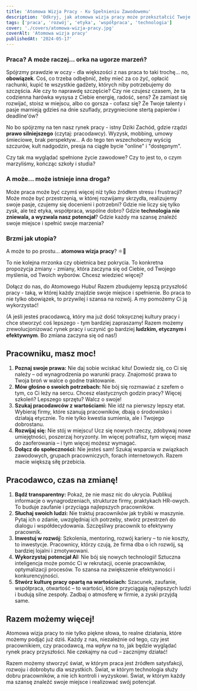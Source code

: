 ```yaml
---
title: 'Atomowa Wizja Pracy - Ku Spełnieniu Zawodowemu'
description: 'Odkryj, jak atomowa wizja pracy może przekształcić Twoje życie zawodowe, dając Ci przestrzeń do rozwoju, realizacji pasji i znalezienia prawdziwego spełnienia.'
tags: ['praca', 'rozwój', 'etyka', 'współpraca', 'technologia']
cover: './covers/atomowa-wizja-pracy.jpg'
coverAlt: 'Atomowa wizja pracy'
publishedAt: '2024-05-17'
---
```


### Praca? A może raczej... orka na ugorze marzeń?

Spójrzmy prawdzie w oczy - dla większości z nas praca to taki trochę... no, **obowiązek**. Coś, co trzeba odbębnić, żeby mieć za co żyć, opłacić rachunki, kupić te wszystkie gadżety, których niby potrzebujemy do szczęścia. Ale czy to naprawdę szczęście? Czy nie czujesz czasem, że ta codzienna harówka wysysa z Ciebie energię, radość, sens? Że zamiast się rozwijać, stoisz w miejscu, albo co gorsza - cofasz się? Że Twoje talenty i pasje marnieją gdzieś na dnie szuflady, przygniecione stertą papierów i deadline'ów?

No bo spójrzmy na ten nasz rynek pracy - istny Dziki Zachód, gdzie rządzi **prawo silniejszego** (czytaj: pracodawcy). Wyzysk, mobbing, umowy śmieciowe, brak perspektyw... A do tego ten wszechobecny wyścig szczurów, kult nadgodzin, presja na ciągłe bycie "online" i "dostępnym".

Czy tak ma wyglądać spełnione życie zawodowe? Czy to jest to, o czym marzyliśmy, kończąc szkoły i studia?

### A może... może istnieje inna droga?

Może praca może być czymś więcej niż tylko źródłem stresu i frustracji? Może może być przestrzenią, w której rozwijamy skrzydła, realizujemy swoje pasje, czujemy się docenieni i potrzebni? Gdzie nie liczy się tylko zysk, ale też etyka, współpraca, wspólne dobro? Gdzie **technologia nie zniewala, a wyzwala nasz potencjał**? Gdzie każdy ma szansę znaleźć swoje miejsce i spełnić swoje marzenia?

### Brzmi jak utopia?

A może to po prostu... **atomowa wizja pracy**? ⚛️💼

To nie kolejna mrzonka czy obietnica bez pokrycia. To konkretna propozycja zmiany - zmiany, która zaczyna się od Ciebie, od Twojego myślenia, od Twoich wyborów. Chcesz wiedzieć więcej?

Dołącz do nas, do Atomowego Hubu! Razem zbudujemy lepszą przyszłość pracy - taką, w której każdy znajdzie swoje miejsce i spełnienie. Bo praca to nie tylko obowiązek, to przywilej i szansa na rozwój. A my pomożemy Ci ją wykorzystać!

(A jeśli jesteś pracodawcą, który ma już dość toksycznej kultury pracy i chce stworzyć coś lepszego - tym bardziej zapraszamy! Razem możemy zrewolucjonizować rynek pracy i uczynić go bardziej **ludzkim, etycznym i efektywnym**. Bo zmiana zaczyna się od nas!)

## Pracowniku, masz moc!

1. **Poznaj swoje prawa:** Nie daj sobie wciskać kitu! Dowiedz się, co Ci się należy – od wynagrodzenia po warunki pracy. Znajomość prawa to Twoja broń w walce o godne traktowanie.
2. **Mów głośno o swoich potrzebach:** Nie bój się rozmawiać z szefem o tym, co Ci leży na sercu. Chcesz elastycznych godzin pracy? Więcej szkoleń? Lepszego sprzętu? Walcz o swoje!
3. **Szukaj pracodawców z wartościami:** Nie idź na pierwszy lepszy etat. Wybieraj firmy, które szanują pracowników, dbają o środowisko i działają etycznie. To nie tylko kwestia sumienia, ale i Twojego dobrostanu.
4. **Rozwijaj się:** Nie stój w miejscu! Ucz się nowych rzeczy, zdobywaj nowe umiejętności, poszerzaj horyzonty. Im więcej potrafisz, tym więcej masz do zaoferowania – i tym więcej możesz wymagać.
5. **Dołącz do społeczności:** Nie jesteś sam! Szukaj wsparcia w związkach zawodowych, grupach pracowniczych, forach internetowych. Razem macie większą siłę przebicia.

## Pracodawco, czas na zmianę!

1. **Bądź transparentny:** Pokaż, że nie masz nic do ukrycia. Publikuj informacje o wynagrodzeniach, strukturze firmy, praktykach HR-owych. To buduje zaufanie i przyciąga najlepszych pracowników.
2. **Słuchaj swoich ludzi:** Nie traktuj pracowników jak trybiki w maszynie. Pytaj ich o zdanie, uwzględniaj ich potrzeby, stwórz przestrzeń do dialogu i współdecydowania. Szczęśliwy pracownik to efektywny pracownik.
3. **Inwestuj w rozwój:** Szkolenia, mentoring, rozwój kariery – to nie koszty, to inwestycje. Pracownicy, którzy czują, że firma dba o ich rozwój, są bardziej lojalni i zmotywowani.
4. **Wykorzystaj potencjał AI:** Nie bój się nowych technologii! Sztuczna inteligencja może pomóc Ci w rekrutacji, ocenie pracowników, optymalizacji procesów. To szansa na zwiększenie efektywności i konkurencyjności.
5. **Stwórz kulturę pracy opartą na wartościach:** Szacunek, zaufanie, współpraca, otwartość – to wartości, które przyciągają najlepszych ludzi i budują silne zespoły. Zadbaj o atmosferę w firmie, a zyski przyjdą same.

## Razem możemy więcej!

Atomowa wizja pracy to nie tylko piękne słowa, to realne działania, które możemy podjąć już dziś. Każdy z nas, niezależnie od tego, czy jest pracownikiem, czy pracodawcą, ma wpływ na to, jak będzie wyglądać rynek pracy przyszłości. Nie czekajmy na cud – zacznijmy działać!

Razem możemy stworzyć świat, w którym praca jest źródłem satysfakcji, rozwoju i dobrobytu dla wszystkich. Świat, w którym technologia służy dobru pracowników, a nie ich kontroli i wyzyskowi. Świat, w którym każdy ma szansę znaleźć swoje miejsce i realizować swój potencjał.
